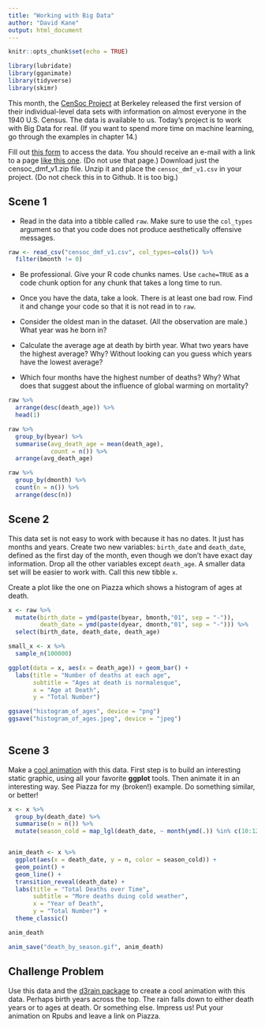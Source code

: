 ```yaml
---
title: "Working with Big Data"
author: "David Kane"
output: html_document
---
```


```r
knitr::opts_chunk$set(echo = TRUE)

library(lubridate)
library(gganimate)
library(tidyverse)
library(skimr)
```

This month, the [CenSoc Project](https://censoc.berkeley.edu/) at Berkeley released the first version of their individual-level data sets with information on almost everyone in the 1940 U.S. Census. The data is available to us. Today's project is to work with Big Data for real. (If you want to spend more time on machine learning, go through the examples in chapter 14.)

Fill out [this form](https://censoc-download.demog.berkeley.edu/) to access the data. You should receive an e-mail with a link to a page [like this one](https://censoc-download.demog.berkeley.edu/Data/Qm958Kq901/). (Do not use that page.) Download just the censoc_dmf_v1.zip file. Unzip it and place the `censoc_dmf_v1.csv` in your project. (Do not check this in to Github. It is too big.)


## Scene 1

* Read in the data into a tibble called `raw`. Make sure to use the `col_types` argument so that you code does not produce aesthetically offensive messages. 

```r

raw <- read_csv("censoc_dmf_v1.csv", col_types=cols()) %>%
  filter(bmonth != 0) 

```


* Be professional. Give your R code chunks names. Use `cache=TRUE` as a code chunk option for any chunk that takes a long time to run.

* Once you have the data, take a look. There is at least one bad row. Find it and change your code so that it is not read in to `raw`.

* Consider the oldest man in the dataset. (All the observation are male.) What year was he born in?

* Calculate the average age at death by birth year. What two years have the highest average? Why? Without looking can you guess which years have the lowest average?

* Which four months have the highest number of deaths? Why? What does that suggest about the influence of global warming on mortality?

```r

raw %>%
  arrange(desc(death_age)) %>%
  head(1)

raw %>%
  group_by(byear) %>% 
  summarise(avg_death_age = mean(death_age), 
            count = n()) %>%
  arrange(avg_death_age)

raw %>%
  group_by(dmonth) %>% 
  count(n = n()) %>% 
  arrange(desc(n))

```



## Scene 2

This data set is not easy to work with because it has no dates. It just has months and years. Create two new variables: `birth_date` and `death_date`, defined as the first day of the month, even though we don't have exact day information. Drop all the other variables except `death_age`. A smaller data set will be easier to work with. Call this new tibble `x`.

Create a plot like the one on Piazza which shows a histogram of ages at death.

```r

x <- raw %>% 
  mutate(birth_date = ymd(paste(byear, bmonth,"01", sep = "-")),
         death_date = ymd(paste(dyear, dmonth,"01", sep = "-"))) %>%
  select(birth_date, death_date, death_age)

small_x <- x %>%
  sample_n(100000)

ggplot(data = x, aes(x = death_age)) + geom_bar() +
  labs(title = "Number of deaths at each age",
       subtitle = "Ages at death is normalesque",
       x = "Age at Death",
       y = "Total Number")

ggsave("histogram_of_ages", device = "png")
ggsave("histogram_of_ages.jpeg", device = "jpeg")
  

```



## Scene 3

Make a [cool animation](https://davidkane9.github.io/PPBDS/C-animation.html) with this data. First step is to build an interesting static graphic, using all your favorite **ggplot** tools. Then animate it in an interesting way. See Piazza for my (broken!) example. Do something similar, or better!


```r

x <- x %>%
  group_by(death_date) %>% 
  summarise(n = n()) %>%
  mutate(season_cold = map_lgl(death_date, ~ month(ymd(.)) %in% c(10:12, 1:3)))


anim_death <- x %>%
  ggplot(aes(x = death_date, y = n, color = season_cold)) + 
  geom_point() + 
  geom_line() + 
  transition_reveal(death_date) +
  labs(title = "Total Deaths over Time",
       subtitle = "More deaths duing cold weather",
       x = "Year of Death",
       y = "Total Number") + 
  theme_classic()

anim_death

anim_save("death_by_season.gif", anim_death)

```



## Challenge Problem

Use this data and the [d3rain package](https://github.com/daranzolin/d3rain) to create a cool animation with this data. Perhaps birth years across the top. The rain falls down to either death years or to ages at death. Or something else. Impress us! Put your animation on Rpubs and leave a link on Piazza.



